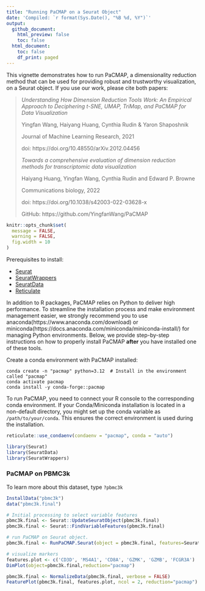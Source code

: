 ```yaml
---
title: "Running PaCMAP on a Seurat Object"
date: 'Compiled: `r format(Sys.Date(), "%B %d, %Y")`'
output:
  github_document:
    html_preview: false
    toc: false
  html_document:
    toc: false
    df_print: paged
---
```

  
This vignette demonstrates how to run PaCMAP, a dimensionality reduction method that can
be used for providing robust and trustworthy visualization, on a Seurat object.
If you use our work, please cite both papers:

> *Understanding How Dimension Reduction Tools Work: An Empirical Approach to Deciphering t-SNE, UMAP, TriMap, and PaCMAP for Data Visualization*
>
> Yingfan Wang, Haiyang Huang, Cynthia Rudin & Yaron Shaposhnik
>
> Journal of Machine Learning Research, 2021
>
> doi: https://doi.org/10.48550/arXiv.2012.04456
> 
> *Towards a comprehensive evaluation of dimension reduction methods for transcriptomic data visualization*
>
> Haiyang Huang, Yingfan Wang, Cynthia Rudin and Edward P. Browne
>
> Communications biology, 2022
>
> doi: https://doi.org/10.1038/s42003-022-03628-x
>
> GitHub: https://github.com/YingfanWang/PaCMAP

```r
knitr::opts_chunk$set(
  message = FALSE,
  warning = FALSE,
  fig.width = 10
)
```

Prerequisites to install: 
  
* [Seurat](https://satijalab.org/seurat/install) 
* [SeuratWrappers](https://github.com/satijalab/seurat-wrappers)
* [SeuratData](https://github.com/satijalab/seurat-data)
* [Reticulate](https://rstudio.github.io/reticulate/)

In addition to R packages, PaCMAP relies on Python to deliver high performance. 
To streamline the installation process and make environment management easier, 
we strongly recommend you to use anaconda(https://www.anaconda.com/download) or
miniconda(https://docs.anaconda.com/miniconda/miniconda-install/) for managing Python
environments. Below, we provide step-by-step instructions on how to properly install PaCMAP 
**after** you have installed one of these tools.

Create a conda environment with PaCMAP installed:

```conda
conda create -n "pacmap" python=3.12  # Install in the environment called "pacmap"
conda activate pacmap
conda install -y conda-forge::pacmap
```

To run PaCMAP, you need to connect your R console to the corresponding conda environment.
If your Conda/Miniconda installation is located in a non-default directory, you might
set up the conda variable as `/path/to/your/conda`. This ensures the correct environment
is used during the installation.

```r
reticulate::use_condaenv(condaenv = "pacmap", conda = "auto")
```

```r
library(Seurat)
library(SeuratData)
library(SeuratWrappers)
```

### PaCMAP on PBMC3k

To learn more about this dataset, type `?pbmc3k` 

```r
InstallData("pbmc3k")
data("pbmc3k.final")

# Initial processing to select variable features
pbmc3k.final <- Seurat::UpdateSeuratObject(pbmc3k.final)
pbmc3k.final <- Seurat::FindVariableFeatures(pbmc3k.final)

# run PaCMAP on Seurat object. 
pbmc3k.final <- RunPaCMAP.Seurat(object = pbmc3k.final, features=Seurat::VariableFeatures(pbmc3k.final))
```

```r
# visualize markers
features.plot <- c('CD3D', 'MS4A1', 'CD8A', 'GZMK', 'GZMB', 'FCGR3A')
DimPlot(object=pbmc3k.final,reduction="pacmap")
```

```r
pbmc3k.final <- NormalizeData(pbmc3k.final, verbose = FALSE) 
FeaturePlot(pbmc3k.final, features.plot, ncol = 2, reduction="pacmap")
```
